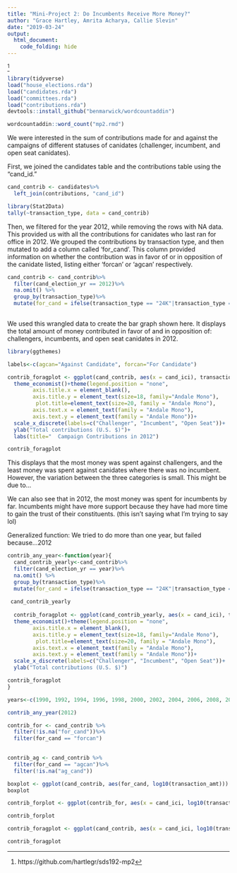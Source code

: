 ```yaml
---
title: "Mini-Project 2: Do Incumbents Receive More Money?"
author: "Grace Hartley, Amrita Acharya, Callie Slevin"
date: "2019-03-24"
output: 
  html_document:
    code_folding: hide
---
```


^[https://github.com/hartlegr/sds192-mp2]

```r
library(tidyverse)
load("house_elections.rda")
load("candidates.rda")
load("committees.rda")
load("contributions.rda")
devtools::install_github("benmarwick/wordcountaddin")

wordcountaddin::word_count("mp2.rmd")

```

We were interested in the sum of contributions made for and against the campaigns of different statuses of canidates (challenger, incumbent, and open seat canidates).

First, we joined the candidates table and the contributions table using the "cand_id."
```r
cand_contrib <- candidates%>% 
  left_join(contributions, "cand_id")
```


```r
library(Stat2Data)
tally(~transaction_type, data = cand_contrib)
```

Then, we filtered for the year 2012, while removing the rows with NA data. This provided us with all the contributions for canidates who last ran for office in 2012. We grouped the contributions by transaction type, and then mutated to add a column called 'for_cand'. This column provided information on whether the contribution was in favor of or in opposition of the canidate listed, listing either 'forcan' or 'agcan' respectively. 
```r
cand_contrib <- cand_contrib%>%
  filter(cand_election_yr == 2012)%>% 
  na.omit() %>%
  group_by(transaction_type)%>%
  mutate(for_cand = ifelse(transaction_type == "24K"|transaction_type ==  "24E", "forcan","agcan"))
 
```

We used this wrangled data to create the bar graph shown here. It displays the total amount of money contributed in favor of and in opposition of: challengers, incumbents, and open seat canidates in 2012. 
```r
library(ggthemes)

labels<-c(agcan="Against Candidate", forcan="For Candidate")

contrib_foragplot <- ggplot(cand_contrib, aes(x = cand_ici), transaction_amt) + geom_bar( fill = "darkgoldenrod1") + facet_wrap(~for_cand, labeller=labeller(for_cand=labels)) +
  theme_economist()+theme(legend.position = "none",
        axis.title.x = element_blank(), 
        axis.title.y = element_text(size=18, family="Andale Mono"),
         plot.title=element_text(size=20, family = "Andale Mono"), 
        axis.text.x = element_text(family = "Andale Mono"), 
        axis.text.y = element_text(family = "Andale Mono"))+
  scale_x_discrete(labels=c("Challenger", "Incumbent", "Open Seat"))+
  ylab("Total contributions (U.S. $)")+
  labs(title="  Campaign Contributions in 2012")

contrib_foragplot
```

This displays that the most money was spent against challengers, and the least money was spent against canidates where there was no incumbent. However, the variation between the three categories is small. This might be due to...

We can also see that in 2012, the most money was spent for incumbents by far. Incumbents might have more support because they have had more time to gain the trust of their constituents. (this isn't saying what I'm trying to say lol)

Generalized function: We tried to do more than one year, but failed because...2012
```r
contrib_any_year<-function(year){
  cand_contrib_yearly<-cand_contrib%>%
  filter(cand_election_yr == year)%>% 
  na.omit() %>%
  group_by(transaction_type)%>%
  mutate(for_cand = ifelse(transaction_type == "24K"|transaction_type ==  "24E", "forcan","agcan"))
  
 cand_contrib_yearly
  
  contrib_foragplot <- ggplot(cand_contrib_yearly, aes(x = cand_ici), transaction_amt) + geom_bar( fill = "darkgoldenrod1") + facet_wrap(~for_cand, labeller=labeller(for_cand=labels)) +
  theme_economist()+theme(legend.position = "none",
        axis.title.x = element_blank(), 
        axis.title.y = element_text(size=18, family="Andale Mono"),
         plot.title=element_text(size=20, family = "Andale Mono"), 
        axis.text.x = element_text(family = "Andale Mono"), 
        axis.text.y = element_text(family = "Andale Mono"))+
  scale_x_discrete(labels=c("Challenger", "Incumbent", "Open Seat"))+
  ylab("Total contributions (U.S. $)")

contrib_foragplot
}
```


```r
years<-c(1990, 1992, 1994, 1996, 1998, 2000, 2002, 2004, 2006, 2008, 2010, 2012, 2014)

contrib_any_year(2012)
```


```r
contrib_for <- cand_contrib %>%
  filter(!is.na("for_cand"))%>%
  filter(for_cand == "forcan")
 

contrib_ag <- cand_contrib %>%
  filter(for_cand == "agcan")%>%
  filter(!is.na("ag_cand"))
```

```r

boxplot <- ggplot(cand_contrib, aes(for_cand, log10(transaction_amt))) + geom_boxplot(color = "cornflowerblue")
boxplot
```

```r
contrib_forplot <- ggplot(contrib_for, aes(x = cand_ici, log10(transaction_amt))) + geom_boxplot()

contrib_forplot

contrib_foragplot <- ggplot(cand_contrib, aes(x = cand_ici, log10(transaction_amt))) + geom_boxplot(color = "cornflowerblue") + facet_wrap(~for_cand) 

contrib_foragplot
```

